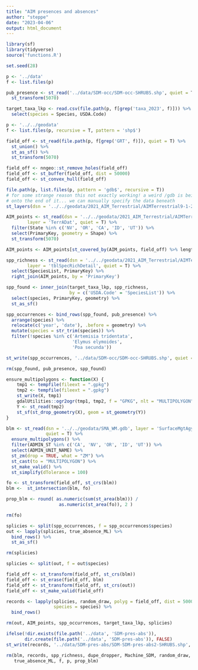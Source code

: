 ```yaml
---
title: "AIM presences and absences"
author: "steppe"
date: "2023-04-06"
output: html_document
---
```


```r
library(sf)
library(tidyverse)
source('functions.R')

set.seed(28)

p <- '../data'
f <- list.files(p)
```


```r

pub_presence <- st_read('../data/SDM-occ/SDM-occ-SHRUBS.shp', quiet = T) %>% 
  st_transform(5070)

target_taxa_lkp <- read.csv(file.path(p, f[grep('taxa_2023', f)])) %>% 
  select(species = Species, USDA.Code)

```


```r

p <- '../../geodata'
f <- list.files(p, recursive = T, pattern = 'shp$')

field_off <- st_read(file.path(p, f[grep('GRT', f)]), quiet = T) %>% 
  st_union() %>% 
  st_as_sf() %>% 
  st_transform(5070)

field_off <- nngeo::st_remove_holes(field_off)
field_off <- st_buffer(field_off, dist = 50000)
field_off <- st_convex_hull(field_off)
```

```r

file.path(p, list.files(p, pattern = 'gdb$', recursive = T))
# for some strange reason this not exactly working! a weird /gdb is being tagged
# onto the end of it... we can manually specify the data beneath
st_layers(dsn = '../../geodata/2021_AIM_Terrestrial/AIMTerrestrial9-1-22.gdb')

AIM_points <- st_read(dsn = '../../geodata/2021_AIM_Terrestrial/AIMTerrestrial9-1-22.gdb', 
        layer = 'TerrADat', quiet = T) %>%
  filter(State %in% c('NV', 'OR', 'CA', 'ID', 'UT')) %>% 
  select(PrimaryKey, geometry = Shape) %>% 
  st_transform(5070) 

AIM_points <- AIM_points[st_covered_by(AIM_points, field_off) %>% lengths > 0,]

spp_richness <- st_read(dsn = '../../geodata/2021_AIM_Terrestrial/AIMTerrestrial9-1-22.gdb', 
        layer = 'tblSpecRichDetail', quiet = T) %>% 
  select(SpeciesList, PrimaryKey) %>% 
  right_join(AIM_points, by = 'PrimaryKey')

```


```r

spp_found <- inner_join(target_taxa_lkp, spp_richness, 
                        by = c('USDA.Code' = 'SpeciesList')) %>% 
  select(species, PrimaryKey, geometry) %>% 
  st_as_sf()

spp_occurrences <- bind_rows(spp_found, pub_presence) %>% 
  arrange(species) %>% 
  relocate(c('year', 'date'), .before = geometry) %>% 
  mutate(species = str_trim(species)) %>% 
  filter(!species %in% c('Artemisia tridentata',
                         'Elymus elymoides',
                         'Poa secunda'))

st_write(spp_occurrences, '../data/SDM-occ/SDM-occ-SHRUBS.shp', quiet = T, append = F) 

rm(spp_found, pub_presence, spp_found)
```


```r

ensure_multipolygons <- function(X) {
    tmp1 <- tempfile(fileext = ".gpkg")
    tmp2 <- tempfile(fileext = ".gpkg")
    st_write(X, tmp1)
    gdalUtilities::ogr2ogr(tmp1, tmp2, f = "GPKG", nlt = "MULTIPOLYGON")
    Y <- st_read(tmp2)
    st_sf(st_drop_geometry(X), geom = st_geometry(Y))
}

blm <- st_read(dsn = '../../geodata/SMA_WM.gdb', layer = 'SurfaceMgtAgy_BLM', 
               quiet = T) %>% 
  ensure_multipolygons() %>% 
  filter(ADMIN_ST %in% c('CA', 'NV', 'OR', 'ID', 'UT')) %>% 
  select(ADMIN_UNIT_NAME) %>% 
  st_zm(drop = TRUE, what = "ZM") %>% 
  st_cast(to = "MULTIPOLYGON") %>% 
  st_make_valid() %>% 
  st_simplify(dTolerance = 100)

fo <- st_transform(field_off, st_crs(blm))
blm <-  st_intersection(blm, fo)

prop_blm <- round( as.numeric(sum(st_area(blm))) / 
                    as.numeric(st_area(fo)), 2 )

rm(fo)
```


```r

splicies <- split(spp_occurrences, f = spp_occurrences$species)
out <- lapply(splicies, true_absence_ML) %>% 
  bind_rows() %>% 
  st_as_sf()

rm(splicies)
```


```r

splicies <- split(out, f = out$species)

field_off <- st_transform(field_off, st_crs(blm))
field_off <- st_erase(field_off, blm)
field_off <- st_transform(field_off, st_crs(out))
field_off <- st_make_valid(field_off)

records <- lapply(splicies, random_draw, polyg = field_off, dist = 5000, 
                  species = species) %>% 
  bind_rows()

rm(out, AIM_points, spp_occurrences, target_taxa_lkp, splicies)
```


```r
ifelse(!dir.exists(file.path('../data', 'SDM-pres-abs')), 
       dir.create(file.path('../data', 'SDM-pres-abs')), FALSE)
st_write(records, '../data/SDM-pres-abs/SDM-SDM-pres-abs2-SHRUBS.shp', quiet = T, append = F) 
```

```r
rm(blm, records, spp_richness, dupe_dropper, Machine_SDM, random_draw, st_erase, 
   true_absence_ML, f, p, prop_blm)
```

